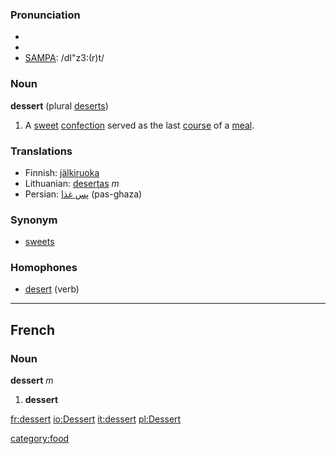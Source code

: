 ===Pronunciation===
* {{AHD|/dĭ-zû(r)t/}}
* {{IPA|/dɪˈzɜː(r)t/}}
* [[SAMPA]]: /dI"z3:(r)t/


===Noun===
'''dessert''' (plural [[deserts]])

#A [[sweet]] [[confection]] served as the last [[course]] of a [[meal]].

===Translations===
*Finnish: [[jälkiruoka]]
*Lithuanian: [[desertas]] ''m''
*Persian: [[پس غذا]] (pas-ghaza)

===Synonym===
*[[sweets]]

===Homophones===
*[[desert]] (verb)

----
==French==
===Noun===
'''dessert''' ''m''

# '''dessert'''

[[fr:dessert]]
[[io:Dessert]]
[[it:dessert]]
[[pl:Dessert]]

[[category:food]]